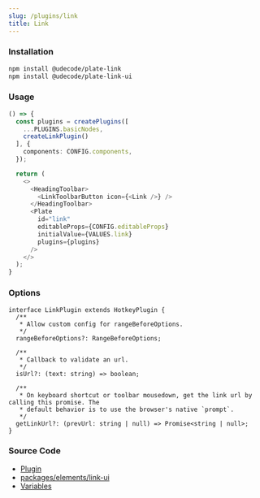 ```yaml
---
slug: /plugins/link
title: Link
---
```


### Installation

```bash npm2yarn
npm install @udecode/plate-link
npm install @udecode/plate-link-ui
```

### Usage

```ts live
() => {
  const plugins = createPlugins([
    ...PLUGINS.basicNodes,
    createLinkPlugin()
  ], {
    components: CONFIG.components,
  });

  return (
    <>
      <HeadingToolbar>
        <LinkToolbarButton icon={<Link />} />
      </HeadingToolbar>
      <Plate
        id="link"
        editableProps={CONFIG.editableProps}
        initialValue={VALUES.link}
        plugins={plugins}
      />
    </>
  );
}
```

### Options

```tsx
interface LinkPlugin extends HotkeyPlugin {
  /**
   * Allow custom config for rangeBeforeOptions.
   */
  rangeBeforeOptions?: RangeBeforeOptions;

  /**
   * Callback to validate an url.
   */
  isUrl?: (text: string) => boolean;

  /**
   * On keyboard shortcut or toolbar mousedown, get the link url by calling this promise. The
   * default behavior is to use the browser's native `prompt`.
   */
  getLinkUrl?: (prevUrl: string | null) => Promise<string | null>;
}
```

### Source Code

- [Plugin](https://github.com/udecode/plate/blob/main/packages/elements/link/src/createLinkPlugin.ts)
- [packages/elements/link-ui](https://github.com/udecode/plate/tree/main/packages/elements/link-ui/src)
- [Variables](https://github.com/udecode/plate/blob/main/docs/src/live/live.tsx)
